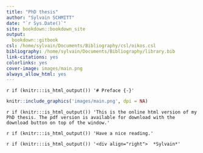 ```yaml
--- 
title: "PhD thesis"
author: "Sylvain SCHMITT"
date: "`r Sys.Date()`"
site: bookdown::bookdown_site
output: 
  bookdown::gitbook
csl: /home/sylvain/Documents/Bibliography/csl/oikos.csl
bibliography: /home/sylvain/Documents/Bibliography/library.bib
link-citations: yes
colorlinks: yes
cover-image: images/main.png
always_allow_html: yes
---
```


`r if (knitr:::is_html_output()) '# Preface {-}'`

```r
knitr::include_graphics('images/main.png', dpi = NA)
```

`r if (knitr:::is_html_output()) 'This is the online html version of my PhD thesis. The pdf version is available for download with the download button on top of the window.'`

`r if (knitr:::is_html_output()) 'Have a nice reading.'`

`r if (knitr:::is_html_output()) '<div align="right">  *Sylvain*'`

